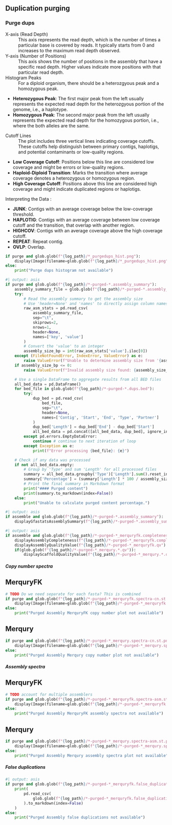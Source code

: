 ::::: {.content-visible when-meta="purge"}

## Duplication purging

### Purge dups

::: {.callout-note title="Interpretation" collapse="true"}

X-axis (Read Depth)
: This axis represents the read depth, which is the number of times a particular base is covered by reads. It typically starts from 0 and increases to the maximum read depth observed.

Y-axis (Number of Positions)
: This axis shows the number of positions in the assembly that have a specific read depth. Higher values indicate more positions with that particular read depth.

Histogram Peaks
: For a diploid organism, there should be a heterozgyous peak and a homozygous peak.

  - **Heterozygous Peak**: The first major peak from the left usually represents the expected read depth for the heterozgyous portion of the genome, i.e., a haplotype.
  - **Homozygous Peak**: The second major peak from the left usually represents the expected read depth for the homozygous portion, i.e.,
  where the both alleles are the same.

Cutoff Lines
: The plot includes three vertical lines indicating coverage cutoffs. These cutoffs help distinguish between primary contigs, haplotigs, and potential contaminants or low-quality regions.

  - **Low Coverage Cutoff**: Positions below this line are considered low coverage and might be errors or low-quality regions.
  - **Haploid-Diploid Transition**: Marks the transition where average coverage denotes a heterozygous or homozygous region.
  - **High Coverage Cutoff**: Positions above this line are considered high coverage and might indicate duplicated regions or haplotigs.

Interpreting the Data
:

  - **JUNK**: Contigs with an average coverage below the low-coverage threshold.
  - **HAPLOTIG**: Contigs with an average coverage between low coverage cutoff and the transition, that overlap with another region.
  - **HIGHCOV**: Contigs with an average coverage above the high coverage cutoff.
  - **REPEAT**: Repeat contig.
  - **OVLP**: Overlap.

:::

```python
if purge and glob.glob(f"{log_path}/*_purgedups_hist.png"):
    display(Image(filename=glob.glob(f"{log_path}/*_purgedups_hist.png")[0]))
else:
    print("Purge dups histogram not available")
```

```python
#| output: asis
if purge and glob.glob(f"{log_path}/*-purged-*.assembly_summary"):
    assembly_summary_file = glob.glob(f"{log_path}/*-purged-*.assembly_summary")[0]
    try:
        # Read the assembly summary to get the assembly size
        # Use 'header=None' and 'names' to directly assign column names
        raw_asm_stats = pd.read_csv(
            assembly_summary_file,
            sep="\t",
            skiprows=2,
            nrows=1,
            header=None,
            names=['key', 'value']
        )
        # Convert the 'value' to an integer
        assembly_size_bp = int(raw_asm_stats['value'].iloc[0])
    except (FileNotFoundError, IndexError, ValueError) as e:
        raise ValueError(f"Unable to determine assembly size from '{assembly_summary_file}': {e}") from e
    if assembly_size_bp <= 0:
        raise ValueError(f"Invalid assembly size found: {assembly_size_bp}")

    # Use a single DataFrame to aggregate results from all BED files
    all_bed_data = pd.DataFrame()
    for bed_file in glob.glob(f"{log_path}/*-purged-*.dups.bed"):
        try:
            dup_bed = pd.read_csv(
                bed_file,
                sep="\t",
                header=None,
                names=['Contig', 'Start', 'End', 'Type', 'Partner']
            )
            dup_bed['Length'] = dup_bed['End'] - dup_bed['Start']
            all_bed_data = pd.concat([all_bed_data, dup_bed], ignore_index=True)
        except pd.errors.EmptyDataError:
            continue # continue to next iteration of loop
        except Exception as e:
            print(f"Error processing {bed_file}: {e}")

    # Check if any data was processed
    if not all_bed_data.empty:
        # Group by 'Type' and sum 'Length' for all processed files
        summary = all_bed_data.groupby('Type')['Length'].sum().reset_index()
        summary['Percentage'] = (summary['Length'] * 100 / assembly_size_bp).round(2).astype(str) + '%'
        # Print the final summary in Markdown format
        print("#### Purged content")
        print(summary.to_markdown(index=False))
    else:
        print("Unable to calculate purged content percentage.")
```

```python
#| output: asis
if assemble and glob.glob(f"{log_path}/*-purged-*.assembly_summary"):
    displayGfastatsAssemblySummary(f"{log_path}/*-purged-*.assembly_summary")
```

```python
#| output: asis
if assemble and glob.glob(f"{log_path}/*-purged-*_merquryfk.completeness.stats"):
    displayAssemblyCompleteness(f"{log_path}/*-purged-*_merquryfk.completeness.stats")
    displayAssemblyQualityValue(f"{log_path}/*-purged-*_merquryfk.qv")
    if(glob.glob(f"{log_path}/*-purged-*_merqury.*.qv")):
        displayScaffoldQualityValue(f"{log_path}/*-purged-*_merqury.*.qv")
```

##### Copy number spectra

:::: {.panel-tabset}

## MerquryFK

```python
# TODO Do we need separate for each fasta? This is combined
if purge and glob.glob(f"{log_path}/*-purged-*_merquryfk.spectra-cn.st.png"):
    display(Image(filename=glob.glob(f"{log_path}/*-purged-*_merquryfk.spectra-cn.st.png")[0]))
else:
    print("Purged Assembly MerquryFK copy number plot not available")
```

## Merqury

```python
if purge and glob.glob(f"{log_path}/*-purged-*_merqury.spectra-cn.st.png"):
    display(Image(filename=glob.glob(f"{log_path}/*-purged-*_merqury.spectra-cn.st.png")[0]))
else:
    print("Purged Assembly Merqury copy number plot not available")
```

::::

##### Assembly spectra

:::: {.panel-tabset}

## MerquryFK

```python
# TODO account for multiple assemblers
if purge and glob.glob(f"{log_path}/*-purged-*_merquryfk.spectra-asm.st.png"):
    display(Image(filename=glob.glob(f"{log_path}/*-purged-*_merquryfk.spectra-asm.st.png")[0]))
else:
    print("Purged Assembly MerquryFK assembly spectra not available")
```

## Merqury

```python
if purge and glob.glob(f"{log_path}/*-purged-*_merqury.spectra-asm.st.png"):
    display(Image(filename=glob.glob(f"{log_path}/*-purged-*_merqury.spectra-asm.st.png")[0]))
else:
    print("Purged Assembly Merqury assembly spectra plot not available")
```

::::

##### False duplications

```python
#| output: asis
if purge and glob.glob(f"{log_path}/*-purged-*_merquryfk.false_duplications.tsv"):
    print(
        pd.read_csv(
            glob.glob(f"{log_path}/*-purged-*_merquryfk.false_duplications.tsv")[0], sep="\t"
        ).to_markdown(index=False)
    )
else:
    print("Purged Assembly false duplications not available")
```

:::::
